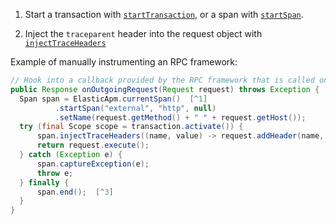 
1. Start a transaction with [`startTransaction`](((apm-java-ref))/public-api.html#api-start-transaction),
    or a span with [`startSpan`](((apm-java-ref))/public-api.html#api-span-start-span).

1. Inject the `traceparent` header into the request object with
    [`injectTraceHeaders`](((apm-java-ref))/public-api.html#api-transaction-inject-trace-headers)

Example of manually instrumenting an RPC framework:

```java
// Hook into a callback provided by the RPC framework that is called on outgoing requests
public Response onOutgoingRequest(Request request) throws Exception {
  Span span = ElasticApm.currentSpan()  [^1]
          .startSpan("external", "http", null)
          .setName(request.getMethod() + " " + request.getHost());
  try (final Scope scope = transaction.activate()) {
      span.injectTraceHeaders((name, value) -> request.addHeader(name, value));  [^2]
      return request.execute();
  } catch (Exception e) {
      span.captureException(e);
      throw e;
  } finally {
      span.end();  [^3]
  }
}
```
[^1]: Create a span representing an external call
[^2]: Inject the `traceparent` header into the request object
[^3]: End the span

